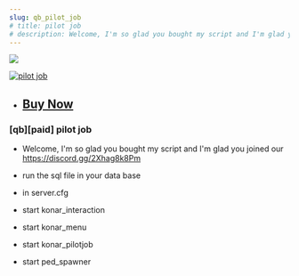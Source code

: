 ```yaml
---
slug: qb_pilot_job
# title: pilot job
# description: Welcome, I'm so glad you bought my script and I'm glad you joined our discord https://discord.gg/Q6VpZTueKF
---
```


![](https://media.discordapp.net/attachments/923389102890549278/1153444754151972965/pilot_job.png?width=960&height=540)


[![pilot job](https://markdown-videos-api.jorgenkh.no/url?url=https%3A%2F%2Fyoutu.be%2F8aZu5Bp69Mo)](https://youtu.be/8aZu5Bp69Mo)


* ## <a href="https://egyptstudio.tebex.io/package/5350871" target="_blank">Buy Now</a>

### [qb][paid] pilot job
* Welcome, I'm so glad you bought my script and I'm glad you joined our https://discord.gg/2Xhag8k8Pm

* run the sql file in your data base
* in server.cfg
* start konar_interaction
* start konar_menu
* start konar_pilotjob
* start ped_spawner
